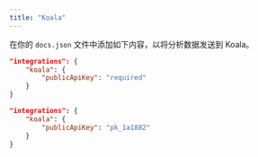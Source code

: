 ```yaml
---
title: "Koala"
---
```


在你的 `docs.json` 文件中添加如下内容，以将分析数据发送到 Koala。

<CodeGroup>

```json Analytics options in docs.json
"integrations": {
    "koala": {
        "publicApiKey": "required"
    }
}
```

```json Example
"integrations": {
    "koala": {
        "publicApiKey": "pk_1a1882"
    }
}
```

</CodeGroup>